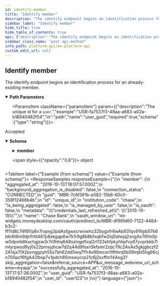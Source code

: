 ```yaml
---
id: identify-member
title: "Identify member"
description: "The identify endpoint begins an identification process for an already-existing member."
sidebar_label: "Identify member"
hide_title: true
hide_table_of_contents: true
api: {"description":"The identify endpoint begins an identification process for an already-existing member.","operationId":"identifyMember","parameters":[{"description":"The unique id for a `member`.","example":"MBR-7c6f361b-e582-15b6-60c0-358f12466b4b","in":"path","name":"member_guid","required":true,"schema":{"type":"string"}},{"description":"The unique id for a `user`.","example":"USR-fa7537f3-48aa-a683-a02a-b18940482f54","in":"path","name":"user_guid","required":true,"schema":{"type":"string"}}],"responses":{"202":{"content":{"application/vnd.mx.api.v1+json":{"schema":{"properties":{"member":{"properties":{"aggregated_at":{"example":"2016-10-13T18:07:57.000Z","nullable":true,"type":"string"},"background_aggregation_is_disabled":{"example":false,"type":"boolean"},"connection_status":{"example":"CONNECTED","nullable":true,"type":"string"},"guid":{"example":"MBR-7c6f361b-e582-15b6-60c0-358f12466b4b","nullable":true,"type":"string"},"id":{"example":"unique_id","nullable":true,"type":"string"},"institution_code":{"example":"chase","nullable":true,"type":"string"},"is_being_aggregated":{"example":false,"nullable":true,"type":"boolean"},"is_managed_by_user":{"example":false,"nullable":true,"type":"boolean"},"is_oauth":{"example":false,"nullable":true,"type":"boolean"},"metadata":{"example":"\\\"credentials_last_refreshed_at\\\": \\\"2015-10-15\\\"","nullable":true,"type":"string"},"name":{"example":"Chase Bank","nullable":true,"type":"string"},"oauth_window_uri":{"example":"int-widgets.moneydesktop.com/oauth/predirect_to/MBR-df96fd60-7122-4464-b3c2-ff11d8c74f6f/p8v7rxpxg3pdAsfgwxcrwxwhz3Zbygxfr6wAb931qv91hpb57k6bkr6t6m9djrfrfd467p8xkgqp6w7k1r9g8k8bfxqbfw2lq5tdwjq2sngAx76fm0jrw0dpmbtlkxchgjsw3r7r0hhq6A8sshqptfxql2rt123shfpkyhhpfvy67yvprbkb7lmlyrpwsd9yj0s22pmsyjhcw7d2q44d9fsxn5kfsmr2zqc79c2AxAx5gkjgbczf22A1sjx70t2pvnggzyh55s7bh62dd5wq7f1r4x90mcxn1tfhhrq5b09mjkt5hg66cjn700pcf6fgA42lbsp7v1pdch85mswycrp21c6j2sxffm14Asg3?skip_aggregation=false&referral_source=APP&ui_message_webview_url_scheme=myapp","nullable":true,"type":"string"},"successfully_aggregated_at":{"example":"2016-10-13T17:57:38.000Z","nullable":true,"type":"string"},"user_guid":{"example":"USR-fa7537f3-48aa-a683-a02a-b18940482f54","nullable":true,"type":"string"},"user_id":{"example":"user123","nullable":true,"type":"string"}},"type":"object","title":"MemberResponse"}},"type":"object","title":"MemberResponseBody"}}},"description":"Accepted"}},"tags":["users"],"method":"post","path":"/users/{user_guid}/members/{member_guid}/identify","servers":[{"url":"https://api.mx.com"},{"url":"https://int-api.mx.com"}],"security":[{"basicAuth":[]}],"securitySchemes":{"basicAuth":{"scheme":"basic","type":"http"}},"info":{"contact":{"name":"MX Platform API","url":"https://www.mx.com/products/platform-api"},"description":"The MX Platform API is a powerful, fully-featured API designed to make aggregating and enhancing financial data easy and reliable. It can seamlessly connect your app or website to tens of thousands of financial institutions.","title":"MX Platform API","version":"0.1.0"},"postman":{"name":"Identify member","description":{"content":"The identify endpoint begins an identification process for an already-existing member.","type":"text/plain"},"url":{"path":["users",":user_guid","members",":member_guid","identify"],"host":["{{baseUrl}}"],"query":[],"variable":[{"disabled":false,"description":{"content":"(Required) The unique id for a `member`.","type":"text/plain"},"type":"any","value":"","key":"member_guid"},{"disabled":false,"description":{"content":"(Required) The unique id for a `user`.","type":"text/plain"},"type":"any","value":"","key":"user_guid"}]},"header":[{"key":"Accept","value":"application/vnd.mx.api.v1+json"}],"method":"POST"}}
sidebar_class_name: "post api-method"
info_path: platform-api/mx-platform-api
custom_edit_url: null
---
```



## Identify member



The identify endpoint begins an identification process for an already-existing member.


<details style={{"marginBottom":"1rem"}} data-collapsed={false} open={true}>
<summary style={{}}>
<strong>Path Parameters</strong>
</summary>

<div>
<ul>
<ParamsItem className={"paramsItem"} param={{"description":"The unique id for a `member`.","example":"MBR-7c6f361b-e582-15b6-60c0-358f12466b4b","in":"path","name":"member_guid","required":true,"schema":{"type":"string"}}}></ParamsItem>

<ParamsItem className={"paramsItem"} param={{"description":"The unique id for a `user`.","example":"USR-fa7537f3-48aa-a683-a02a-b18940482f54","in":"path","name":"user_guid","required":true,"schema":{"type":"string"}}}></ParamsItem>
</ul>
</div>
</details>

<div>
<ApiTabs>
<TabItem label={"202"} value={"202"}>
<div>

Accepted

</div>

<div>
<MimeTabs schemaType={"response"}>
<TabItem label={"application/vnd.mx.api.v1+json"} value={"application/vnd.mx.api.v1+json"}>
<SchemaTabs>
<TabItem label={"Schema"} value={"Schema"}>
<details style={{}} data-collapsed={false} open={true}>
<summary style={{"textAlign":"left"}}>
<strong>Schema</strong>
</summary>

<div style={{"textAlign":"left","marginLeft":"1rem"}}></div>

<ul style={{"marginLeft":"1rem"}}>
<SchemaItem collapsible={true} className={"schemaItem"}>
<details style={{}}>
<summary style={{}}>
<strong>member</strong>

<span style={{"opacity":"0.6"}}> object</span>
</summary>

<div style={{"marginLeft":"1rem"}}>
<SchemaItem collapsible={false} name={"aggregated_at"} required={false} schemaName={"string"} qualifierMessage={undefined} schema={{"example":"2016-10-13T18:07:57.000Z","nullable":true,"type":"string"}}></SchemaItem>

<SchemaItem collapsible={false} name={"background_aggregation_is_disabled"} required={false} schemaName={"boolean"} qualifierMessage={undefined} schema={{"example":false,"type":"boolean"}}></SchemaItem>

<SchemaItem collapsible={false} name={"connection_status"} required={false} schemaName={"string"} qualifierMessage={undefined} schema={{"example":"CONNECTED","nullable":true,"type":"string"}}></SchemaItem>

<SchemaItem collapsible={false} name={"guid"} required={false} schemaName={"string"} qualifierMessage={undefined} schema={{"example":"MBR-7c6f361b-e582-15b6-60c0-358f12466b4b","nullable":true,"type":"string"}}></SchemaItem>

<SchemaItem collapsible={false} name={"id"} required={false} schemaName={"string"} qualifierMessage={undefined} schema={{"example":"unique_id","nullable":true,"type":"string"}}></SchemaItem>

<SchemaItem collapsible={false} name={"institution_code"} required={false} schemaName={"string"} qualifierMessage={undefined} schema={{"example":"chase","nullable":true,"type":"string"}}></SchemaItem>

<SchemaItem collapsible={false} name={"is_being_aggregated"} required={false} schemaName={"boolean"} qualifierMessage={undefined} schema={{"example":false,"nullable":true,"type":"boolean"}}></SchemaItem>

<SchemaItem collapsible={false} name={"is_managed_by_user"} required={false} schemaName={"boolean"} qualifierMessage={undefined} schema={{"example":false,"nullable":true,"type":"boolean"}}></SchemaItem>

<SchemaItem collapsible={false} name={"is_oauth"} required={false} schemaName={"boolean"} qualifierMessage={undefined} schema={{"example":false,"nullable":true,"type":"boolean"}}></SchemaItem>

<SchemaItem collapsible={false} name={"metadata"} required={false} schemaName={"string"} qualifierMessage={undefined} schema={{"example":"\\\"credentials_last_refreshed_at\\\": \\\"2015-10-15\\\"","nullable":true,"type":"string"}}></SchemaItem>

<SchemaItem collapsible={false} name={"name"} required={false} schemaName={"string"} qualifierMessage={undefined} schema={{"example":"Chase Bank","nullable":true,"type":"string"}}></SchemaItem>

<SchemaItem collapsible={false} name={"oauth_window_uri"} required={false} schemaName={"string"} qualifierMessage={undefined} schema={{"example":"int-widgets.moneydesktop.com/oauth/predirect_to/MBR-df96fd60-7122-4464-b3c2-ff11d8c74f6f/p8v7rxpxg3pdAsfgwxcrwxwhz3Zbygxfr6wAb931qv91hpb57k6bkr6t6m9djrfrfd467p8xkgqp6w7k1r9g8k8bfxqbfw2lq5tdwjq2sngAx76fm0jrw0dpmbtlkxchgjsw3r7r0hhq6A8sshqptfxql2rt123shfpkyhhpfvy67yvprbkb7lmlyrpwsd9yj0s22pmsyjhcw7d2q44d9fsxn5kfsmr2zqc79c2AxAx5gkjgbczf22A1sjx70t2pvnggzyh55s7bh62dd5wq7f1r4x90mcxn1tfhhrq5b09mjkt5hg66cjn700pcf6fgA42lbsp7v1pdch85mswycrp21c6j2sxffm14Asg3?skip_aggregation=false&referral_source=APP&ui_message_webview_url_scheme=myapp","nullable":true,"type":"string"}}></SchemaItem>

<SchemaItem collapsible={false} name={"successfully_aggregated_at"} required={false} schemaName={"string"} qualifierMessage={undefined} schema={{"example":"2016-10-13T17:57:38.000Z","nullable":true,"type":"string"}}></SchemaItem>

<SchemaItem collapsible={false} name={"user_guid"} required={false} schemaName={"string"} qualifierMessage={undefined} schema={{"example":"USR-fa7537f3-48aa-a683-a02a-b18940482f54","nullable":true,"type":"string"}}></SchemaItem>

<SchemaItem collapsible={false} name={"user_id"} required={false} schemaName={"string"} qualifierMessage={undefined} schema={{"example":"user123","nullable":true,"type":"string"}}></SchemaItem>
</div>
</details>
</SchemaItem>
</ul>
</details>
</TabItem>

<TabItem label={"Example (from schema)"} value={"Example (from schema)"}>
<ResponseSamples responseExample={"{\n  \"member\": {\n    \"aggregated_at\": \"2016-10-13T18:07:57.000Z\",\n    \"background_aggregation_is_disabled\": false,\n    \"connection_status\": \"CONNECTED\",\n    \"guid\": \"MBR-7c6f361b-e582-15b6-60c0-358f12466b4b\",\n    \"id\": \"unique_id\",\n    \"institution_code\": \"chase\",\n    \"is_being_aggregated\": false,\n    \"is_managed_by_user\": false,\n    \"is_oauth\": false,\n    \"metadata\": \"\\\\\\\"credentials_last_refreshed_at\\\\\\\": \\\\\\\"2015-10-15\\\\\\\"\",\n    \"name\": \"Chase Bank\",\n    \"oauth_window_uri\": \"int-widgets.moneydesktop.com/oauth/predirect_to/MBR-df96fd60-7122-4464-b3c2-ff11d8c74f6f/p8v7rxpxg3pdAsfgwxcrwxwhz3Zbygxfr6wAb931qv91hpb57k6bkr6t6m9djrfrfd467p8xkgqp6w7k1r9g8k8bfxqbfw2lq5tdwjq2sngAx76fm0jrw0dpmbtlkxchgjsw3r7r0hhq6A8sshqptfxql2rt123shfpkyhhpfvy67yvprbkb7lmlyrpwsd9yj0s22pmsyjhcw7d2q44d9fsxn5kfsmr2zqc79c2AxAx5gkjgbczf22A1sjx70t2pvnggzyh55s7bh62dd5wq7f1r4x90mcxn1tfhhrq5b09mjkt5hg66cjn700pcf6fgA42lbsp7v1pdch85mswycrp21c6j2sxffm14Asg3?skip_aggregation=false&referral_source=APP&ui_message_webview_url_scheme=myapp\",\n    \"successfully_aggregated_at\": \"2016-10-13T17:57:38.000Z\",\n    \"user_guid\": \"USR-fa7537f3-48aa-a683-a02a-b18940482f54\",\n    \"user_id\": \"user123\"\n  }\n}"} language={"json"}></ResponseSamples>
</TabItem>
</SchemaTabs>
</TabItem>
</MimeTabs>
</div>
</TabItem>
</ApiTabs>
</div>

      